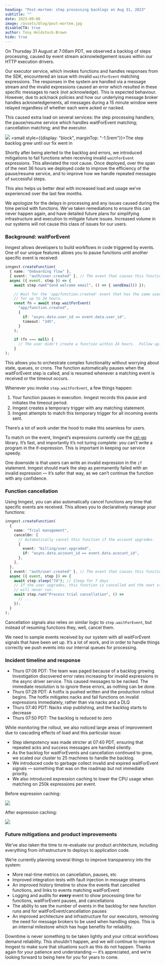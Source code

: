 ```yaml
---
heading: "Post-mortem: step processing backlogs on Aug 31, 2023"
subtitle: ""
date: 2023-09-08
image: /assets/blog/post-mortem.jpg
disableCTA: true
author: Tony Holdstock-Brown
hide: true
---
```



On Thursday 31 August at 7:06am PDT, we observed a backlog of steps processing, caused by event stream acknowledgement issues within our HTTP execution drivers.

Our executor service, which invokes functions and handles responses from the SDK, encountered an issue with invalid `waitForEvent` matching expressions.  The responses in the system are handled via a message stream and the invalid expressions caused an error which resulted in these specific messages to nack (not acknowledge).  This is expected behaviour.  However, due to ack/nack policies and how our underlying message broker handles acknowledgements, all messages during a 15 minute window were relayed regardless of whether each were acked or nacked.

This caused extra load on several services:  the step processing handlers;  the pause/resume service which handles waitForEvent matching;  cancellation matching;  and the executor.

![](/assets/blog/2023-08-31-backlog.png)
<small style={{display: "block", marginTop: "-1.5rem"}}>The step backlog grew until our fix went in</small>

Shortly after being alerted to the backlog and errors, we introduced mitigations to fail functions when receiving invalid `waitForEvent` expressions.  This alleviated the root cause.  Once deployed, over the span of the next 36 hours we deployed code to improve the efficiency of the pause/resume service, and to improve how we handle repeated messages of successful steps.

This also helps us better deal with increased load and usage we’ve experienced over the last few months.

We apologize for the delays in processing and any issues caused during the time period with functions.  We’ve taken remediations to ensure this can never happen again, and have detailed future plans for simplifying infrastructure and execution to mitigate future issues. Increased volume in our systems will not cause this class of issues for our users.

### Background: waitForEvent

Inngest allows developers to build workflows in code triggered by events. One of our unique features allows you to pause functions until another specific event is received:

```typescript
inngest.createFunction(
  { name: "Onboarding flow" },
  { event: "auth/user.created" }, // The event that causes this function to run
  async ({ event, step }) => {
    await step.run("Send welcome email", () => { sendEmail() });

    // Wait for the 'app/function.created' event that has the same user ID
    // for up to 24 hours.
    const fn = await step.waitForEvent(
      "app/function.created",
      {
        if: "async.data.user_id == event.data.user_id",
        timeout: "24h",
      }
    );

    if (fn === null) {
      // The user didn't create a function within 24 hours.  Follow up.
    }
);
```
This allows you to orchestrate complex functionality without worrying about state, queues, or crons.  The function automatically pauses when the waitForEvent step is called, and is resumed whenever a matching event is received or the timeout occurs.

Whenever you invoke `step.waitForEvent`, a few things happen:

1. Your function pauses in execution. Inngest records this pause and initiates the timeout period.
2. Inngest creates a temporary trigger with any matching statement.
3. Inngest attempts to match this temporary trigger for all incoming events sent. 

There’s a lot of work under the hood to make this seamless for users.

To match on the event, Inngest’s expressions currently use the [cel-go](https://github.com/google/cel-go) library.  It’s fast, and importantly it’s not turing complete:  you can’t write a program in the if-expression.  This is important in keeping our service speedy.

One downside is that users can write an invalid expression in the `if` statement.  Inngest should mark the step as permanently failed with an invalid expression — it’s safer that way, as we can’t continue the function with any confidence.


### Function cancellation

Using Inngest, you can also automatically cancel functions any time that specific events are received.  This allows you to declaratively manage your functions:

```typescript
inngest.createFunction(
  {
    name: "Trial management",
    cancelOn: [
      // Automatically cancel this function if the account upgrades.
      {
        event: "billing/user.upgraded",
        if: "async.data.account_id == event.data.acocunt_id",
      },
    ],
  },
  { event: "auth/user.created" }, // The event that causes this function to run
  async ({ event, step }) => {
    await step.sleep("7d"); // Sleep for 7 days
    // If the user upgrades, this function is cancelled and the next step
    // will never run.
    await step.run("Process trial cancellation", () => 
      // ...
    });
  }
);
```
Cancellation signals also relies on similar logic to `step.waitForEvent`, but instead of resuming functions they, well, cancel them.

We need to sample events received by our system with all waitForEvent signals that have been set up.  It’s a lot of work, and in order to handle things correctly we push events into our internal queues for processing.

### Incident timeline and response

- Thurs 07:06 PDT: The team was paged because of a backlog growing.  Investigation discovered error rates increasing for invalid expressions in the async driver service.  This caused messages to be nacked.  The immediate resolution is to ignore these errors, as nothing can be done.
- Thurs 07:28 PDT: A hotfix is pushed written and the production rollout begins.  The hotfix mitigates nacks and fail functions on invalid expressions immediately, rather than via nacks and a DLQ
- Thurs 07:40 PDT: Nacks stop publishing, and the backlog starts to decrease
- Thurs 07:50 PDT: The backlog is reduced to zero

While monitoring the rollout, we also noticed large areas of improvement due to cascading effects of load and this particular issue:

- Step idempotency was made stricter at 07:40 PDT, ensuring that repeated acks and success messages are handled silently.
- As the backlog for waitForEvents and cancellation continued to grow, we scaled our cluster to 25 machines to handle the backlog.
- We introduced code to garbage collect invalid and expired waitForEvent signals — something that was on the roadmap but not immediate priority.
- We also introduced expression caching to lower the CPU usage when matching on 250k expressions per event.

Before expression caching:

![](/assets/blog/2023-08-31-before.png)

After expression caching:

![](/assets/blog/2023-08-31-after.png)

### Future mitigations and product improvements

We’ve also taken the time to re-evaluate our product architecture, including everything from infrastructure to deploys to application code.

We’re currently planning several things to improve transparency into the system:

- More real-time metrics on cancellation, pauses, etc
- Improved integration tests with fault injection in message streams
- An improved history timeline to show the events that cancelled functions, and links to events matching waitForEvent
- Logging and audits for *****every***** event to show processing time for functions, waitForEvent pauses, and cancellations
- The ability to see the number of events in the backlog for new function runs and for waitForEvent/cancellation pauses
- An improved architecture and infrastructure for our executors, removing the need for message brokers to be used when handling steps.  This is an internal milestone which has huge benefits for reliability.

Downtime is never something to be taken lightly and your critical workflows demand reliability. This shouldn't happen, and we will continue to improve Inngest to make sure that situations such as this do not happen. Thanks again for your patience and understanding — it’s appreciated, and we’re looking forward to being here for you for years to come.
